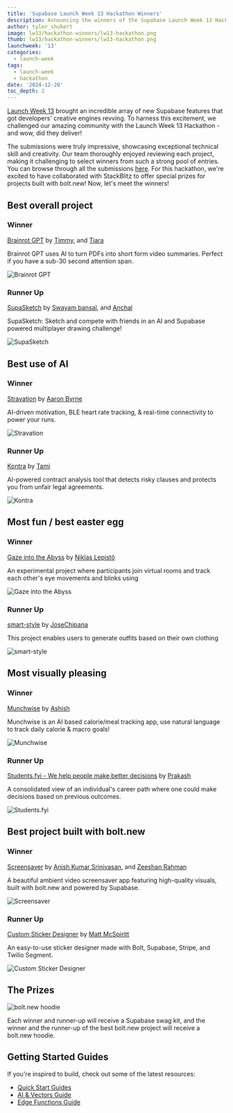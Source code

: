 ```yaml
---
title: 'Supabase Launch Week 13 Hackathon Winners'
description: Announcing the winners of the Supabase Launch Week 13 Hackathon.
author: tyler_shukert
image: lw13/hackathon-winners/lw13-hackathon.png
thumb: lw13/hackathon-winners/lw13-hackathon.png
launchweek: '13'
categories:
  - launch-week
tags:
  - launch-week
  - hackathon
date: '2024-12-20'
toc_depth: 2
---
```


[Launch Week 13](https://supabase.com/launch-week) brought an incredible array of new Supabase features that got developers' creative engines revving. To harness this excitement, we challenged our amazing community with the Launch Week 13 Hackathon - and wow, did they deliver!

The submissions were truly impressive, showcasing exceptional technical skill and creativity. Our team thoroughly enjoyed reviewing each project, making it challenging to select winners from such a strong pool of entries. You can browse through all the submissions [here](https://www.hackathon.dev/lw13). For this hackathon, we're excited to have collaborated with StackBlitz to offer special prizes for projects built with bolt.new! Now, let's meet the winners!

## Best overall project

### Winner

[Brainrot GPT](https://github.com/tfrank11/brainrot-gpt-web) by [Timmy](https://twitter.com/timmyf111), and [Tiara](https://github.com/tjanuar)

Brainrot GPT uses AI to turn PDFs into short form video summaries. Perfect if you have a sub-30 second attention span.

![Brainrot GPT](/images/blog/launch-week13/hackathon-winners/brainrot-gpt.png)

### Runner Up

[SupaSketch](https://github.com/swymbnsl/supasketch) by [Swayam bansal](https://twitter.com/swymbnsl), and [Anchal](https://twitter.com/AnchalGupta1117)

SupaSketch: Sketch and compete with friends in an AI and Supabase powered multiplayer drawing challenge!

![SupaSketch](/images/blog/launch-week13/hackathon-winners/supasketch.png)

## Best use of AI

### Winner

[Stravation](https://github.com/aaronByrne1/Stravation) by [Aaron Byrne](https://github.com/aaronbyrne1)

AI-driven motivation, BLE heart rate tracking, & real-time connectivity to power your runs.

![Stravation](/images/blog/launch-week13/hackathon-winners/stravation.png)

### Runner Up

[Kontra](https://github.com/Tammilore/ai-contract-analyzer) by [Tami](https://twitter.com/blacqee_)

AI-powered contract analysis tool that detects risky clauses and protects you from unfair legal agreements.

![Kontra](/images/blog/launch-week13/hackathon-winners/kontra.png)

## Most fun / best easter egg

### Winner

[Gaze into the Abyss](https://github.com/laznic/gaze-into-the-abyss) by [Niklas Lepistö](https://twitter.com/laznic)

An experimental project where participants join virtual rooms and track each other's eye movements and blinks using

![Gaze into the Abyss](/images/blog/launch-week13/hackathon-winners/gaze-into-the-abyss.png)

### Runner Up

[smart-style](https://github.com/JoseChipanaTica/smart-style) by [JoseChipana](https://twitter.com/josepaulct)

This project enables users to generate outfits based on their own clothing

![smart-style](/images/blog/launch-week13/hackathon-winners/smart-style.png)

## Most visually pleasing

### Winner

[Munchwise](https://github.com/asrvd/munchwise) by [Ashish](https://twitter.com/_asheeshh)

Munchwise is an AI based calorie/meal tracking app, use natural language to track daily calorie & macro goals!

![Munchwise](/images/blog/launch-week13/hackathon-winners/munchwise.png)

### Runner Up

[Students.fyi - We help people make better decisions](https://github.com/imprakashraghu/students.fyi) by [Prakash](https://twitter.com/imprakashraghu)

A consolidated view of an individual's career path where one could make decisions based on previous outcomes.

![Students.fyi](/images/blog/launch-week13/hackathon-winners/students-fyi.png)

## Best project built with bolt.new

### Winner

[Screensaver](https://github.com/anishsrinivasan/screensaver) by [Anish Kumar Srinivasan](https://twitter.com/iamAnish), and [Zeeshan Rahman](https://github.com/zeeshan-ra)

A beautiful ambient video screensaver app featuring high-quality visuals, built with bolt.new and powered by Supabase.

![Screensaver](/images/blog/launch-week13/hackathon-winners/screensaver.png)

### Runner Up

[Custom Sticker Designer](https://github.com/mmcspiritt/bolt-stickers) by [Matt McSpiritt](https://twitter.com/mmcspiritt)

An easy-to-use sticker designer made with Bolt, Supabase, Stripe, and Twilio Segment.

![Custom Sticker Designer](/images/blog/launch-week13/hackathon-winners/custom-sticker-designer.png)

## The Prizes

![bolt.new hoodie](/images/blog/launch-week13/hackathon/bolt-hoodie-jpeg)

Each winner and runner-up will receive a Supabase swag kit, and the winner and the runner-up of the best bolt.new project will receive a bolt.new hoodie.

## Getting Started Guides

If you're inspired to build, check out some of the latest resources:

- [Quick Start Guides](https://supabase.com/docs/guides/getting-started)
- [AI & Vectors Guide](https://supabase.com/docs/guides/ai)
- [Edge Functions Guide](https://supabase.com/docs/guides/functions)
